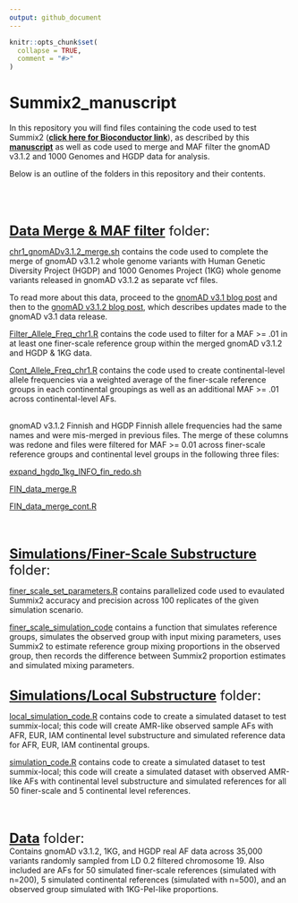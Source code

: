 ---
output: github_document
---

<!-- README.md is generated from README.Rmd. Please edit that file -->

```{r, include = FALSE}
knitr::opts_chunk$set(
  collapse = TRUE,
  comment = "#>"
)
```

# Summix2_manuscript

<!-- badges: start -->
<!-- badges: end -->

In this repository you will find files containing the code used to test Summix2 ([**click here for Bioconductor link**](https://bioconductor.org/packages/3.21/bioc/html/Summix.html)), as described by this [**manuscript**](https://www.biorxiv.org/content/10.1101/2024.01.29.577805v3) as well as code used to merge and MAF filter the gnomAD v3.1.2 and 1000 Genomes and HGDP data for analysis.

Below is an outline of the folders in this repository and their contents.

<br>
<br>
<br>


<font size="5">[**Data Merge & MAF filter**](https://github.com/hendriau/Summix2_manuscript/tree/main/Data%20Merge%20%26%20MAF%20filter) folder: </font>

[chr1_gnomADv3.1.2_merge.sh](https://github.com/hendriau/Summix2_manuscript/blob/main/Data%20Merge%20%26%20MAF%20filter/chr1_gnomADv3.1.2_merge.sh) contains the code used to complete the merge of gnomAD v3.1.2 whole genome variants with Human Genetic Diversity Project (HGDP) and 1000 Genomes Project (1KG) whole genome variants released in gnomAD v3.1.2 as separate vcf files.


To read more about this data, proceed to the [gnomAD v3.1 blog post](https://gnomad.broadinstitute.org/news/2020-10-gnomad-v3-1-new-content-methods-annotations-and-data-availability/) and then to the [gnomAD v3.1.2 blog post](https://gnomad.broadinstitute.org/news/2021-10-gnomad-v3-1-2-minor-release/), which describes updates made to the gnomAD v3.1 data release.

[Filter_Allele_Freq_chr1.R](https://github.com/hendriau/Summix2_manuscript/blob/main/Data%20Merge%20%26%20MAF%20filter/Filter_Allele_Freq_chr1.R) contains the code used to filter for a MAF >= .01 in at least one finer-scale reference group within the merged gnomAD v3.1.2 and HGDP & 1KG data.


[Cont_Allele_Freq_chr1.R](https://github.com/hendriau/Summix2_manuscript/blob/main/Data%20Merge%20%26%20MAF%20filter/Cont_Allele_Freq_chr1.R) contains the code used to create continental-level allele frequencies via a weighted average of the finer-scale reference groups in each continental groupings as well as an additional MAF >= .01 across continental-level AFs. 

<br>
gnomAD v3.1.2 Finnish and HGDP Finnish allele frequencies had the same names and were mis-merged in previous files. The merge of these columns was redone and files were filtered for MAF >= 0.01 across finer-scale reference groups and continental level groups in the following three files:

[expand_hgdp_1kg_INFO_fin_redo.sh](https://github.com/hendriau/Summix2_manuscript/blob/main/Data%20Merge%20%26%20MAF%20filter/expand_hgdp_1kg_INFO_fin_redo.sh) 

[FIN_data_merge.R](https://github.com/hendriau/Summix2_manuscript/blob/main/Data%20Merge%20%26%20MAF%20filter/FIN_data_merge.R) 

[FIN_data_merge_cont.R](https://github.com/hendriau/Summix2_manuscript/blob/main/Data%20Merge%20%26%20MAF%20filter/FIN_data_merge_cont.R) 


<br>
<br>

<font size="5">[**Simulations/Finer-Scale Substructure**](https://github.com/hendriau/Summix2_manuscript/tree/main/Simulations/Finer-Scale%20Substructure) folder: </font>

[finer_scale_set_parameters.R](https://github.com/hendriau/Summix2_manuscript/blob/main/Simulations/Finer-Scale%20Substructure/finer_scale_set_parameters.R) contains parallelized code used to evaulated Summix2 accuracy and precision across 100 replicates of the given simulation scenario.

[finer_scale_simulation_code](https://github.com/hendriau/Summix2_manuscript/blob/main/Simulations/Finer-Scale%20Substructure/finer_scale_simulation_code.R) contains a function that simulates reference groups, simulates the observed group with input mixing parameters, uses Summix2 to estimate reference group mixing proportions in the observed group, then records the difference between Summix2 proportion estimates and simulated mixing parameters.
  
<br>
<font size="5">[**Simulations/Local Substructure**](https://github.com/hendriau/Summix2_manuscript/tree/main/Simulations/Local%20Substructure) folder:</font>
  
[local_simulation_code.R](https://github.com/hendriau/Summix2_manuscript/blob/main/Simulations/Local%20Substructure/local_simulation_code.R) contains code to create a simulated dataset to test summix-local; this code will create AMR-like observed sample AFs with AFR, EUR, IAM continental level substructure and simulated reference data for AFR, EUR, IAM continental groups.

[simulation_code.R](https://github.com/hendriau/Summix2_manuscript/blob/main/Simulations/Local%20Substructure/simulation_code.R) contains code to create a simulated dataset to test summix-local; this code will create a simulated dataset with observed AMR-like AFs with continental level substructure and simulated references for all 50 finer-scale and 5 continental level references.


<br>
<br>

<font size="5">[**Data**](https://github.com/hendriau/Summix2_manuscript/tree/main/Data) folder: </font> <br>
Contains gnomAD v3.1.2, 1KG, and HGDP real AF data across 35,000 variants randomly sampled from LD 0.2 filtered chromosome 19. Also included are AFs for 50 simulated finer-scale references (simulated with n=200), 5 simulated continental references (simulated with n=500), and an observed group simulated with 1KG-Pel-like proportions.
 
 